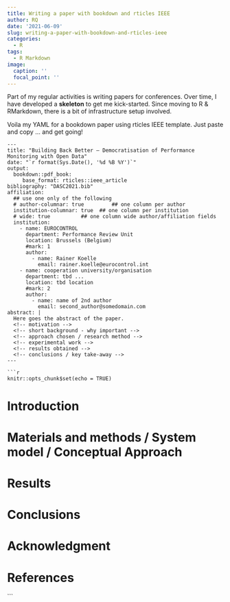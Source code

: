 ```yaml
---
title: Writing a paper with bookdown and rticles IEEE
author: RQ
date: '2021-06-09'
slug: writing-a-paper-with-bookdown-and-rticles-ieee
categories:
  - R
tags:
  - R Markdown
image:
  caption: ''
  focal_point: ''
---
```


Part of my regular activities is writing papers for conferences. Over time, I have developed a **skeleton** to get me kick-started. Since moving to R & RMarkdown, there is a bit of infrastructure setup involved.

Voila my YAML for a bookdown paper using rticles IEEE template.
Just paste and copy ... and get going!

```
---
title: "Building Back Better – Democratisation of Performance Monitoring with Open Data"
date: "`r format(Sys.Date(), '%d %B %Y')`"
output:
  bookdown::pdf_book:
     base_format: rticles::ieee_article
bibliography: "DASC2021.bib"
affiliation:
  ## use one only of the following
  # author-columnar: true         ## one column per author
  institution-columnar: true  ## one column per institution  
  # wide: true          ## one column wide author/affiliation fields
  institution:
    - name: EUROCONTROL
      department: Performance Review Unit
      location: Brussels (Belgium)
      #mark: 1
      author:
        - name: Rainer Koelle
          email: rainer.koelle@eurocontrol.int
    - name: cooperation university/organisation
      department: tbd ... 
      location: tbd location
      #mark: 2
      author:
        - name: name of 2nd author
          email: second_author@somedomain.com
abstract: |
  Here goes the abstract of the paper. 
  <!-- motivation -->
  <!-- short background - why important -->
  <!-- approach chosen / research method -->
  <!-- experimental work -->
  <!-- results obtained -->
  <!-- conclusions / key take-away -->
---

```r
knitr::opts_chunk$set(echo = TRUE)
```

# Introduction

<!--| 1. Nature of the problem. -->

<!-- 2. Background of previous work - High-level background/driver of work. -->
<!-- 3. Purpose and significance of the paper.   -->
<!-- 4. Method by which the problem is approached.  -->
<!-- 5. Organization of the paper. -->

# Materials and methods / System model / Conceptual Approach

# Results

# Conclusions
<!-- 1. What is shown by this work and its significance.  -->
<!-- 2. Limitations and advantages.  -->
<!-- 3. Applications of the results. -->
<!-- 4. Recommendations for further work.  -->


# Acknowledgment {-}

# References {-}
```